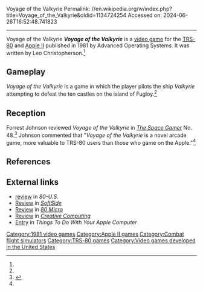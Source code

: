 Voyage of the Valkyrie
Permalink: //en.wikipedia.org/w/index.php?title=Voyage_of_the_Valkyrie&oldid=1134724254
Accessed on: 2024-06-26T16:52:48.741823



------
Voyage of the Valkyrie
{{Infobox video game
| collapsible = 
| state = 
| italic title = 
| title = Voyage of the Valkyrie
| image = Voyage of the Valkyrie cover.jpg
| alt = 
| caption = 
| developer = 
| publisher = Advanced Operating Systems<br>Sams
| designer = Leo Christopherson<ref name=giantlist/>
| series = 
| engine = 
| platforms = [[Apple II]], [[TRS-80]]
| released = 1981
| genre = 
| modes = 
}}'''''Voyage of the Valkyrie''''' is a [[video game]] for the [[TRS-80]] and [[Apple II]] published in 1981 by Advanced Operating Systems. It was written by Leo Christopherson.<ref name=giantlist/>

==Gameplay==
''Voyage of the Valkyrie'' is a game in which the player pilots the ship ''Valkyrie'' attempting to defeat the ten castles on the island of Fugloy.<ref name="SG"/>

==Reception==
Forrest Johnson reviewed ''Voyage of the Valkyrie'' in ''[[The Space Gamer]]'' No. 48.<ref name="SG">{{cite journal|last= Johnson |first= Forrest |date=February 1982 |title=Capsule Reviews|journal=[[The Space Gamer]]|publisher=[[Steve Jackson Games]]|issue=48|pages=36–37}}</ref> Johnson commented that "''Voyage of the Valkyrie'' is a novel arcade game, more valuable to TRS-80 users than those who game on the Apple."<ref name="SG"/>

==References==
{{reflist|refs=
<ref name="giantlist">{{cite web |last1=Hague |first1=James |title=The Giant List of Classic Game Programmers |url=https://dadgum.com/giantlist/}}</ref>
}}

==External links==
*[https://archive.org/details/80-U.S._Volume_V_Number_05_1982-05_80-Northwest_Publishing_US/page/n107/mode/2up review] in ''80-U.S.''
*[https://archive.org/details/softside-magazine-39/page/n85/mode/2up Review] in ''[[SoftSide]]''
*[https://archive.org/details/80MicrosReviewGuide/page/n149/mode/2up Review] in ''[[80 Micro]]''
*[https://archive.org/details/creativecomputing-1982-06/page/n223/mode/2up Review] in ''[[Creative Computing]]''
*[https://archive.org/details/ttdwyac/page/24/mode/2up Entry] in ''Things To Do With Your Apple Computer''

[[Category:1981 video games]]
[[Category:Apple II games]]
[[Category:Combat flight simulators]]
[[Category:TRS-80 games]]
[[Category:Video games developed in the United States]]